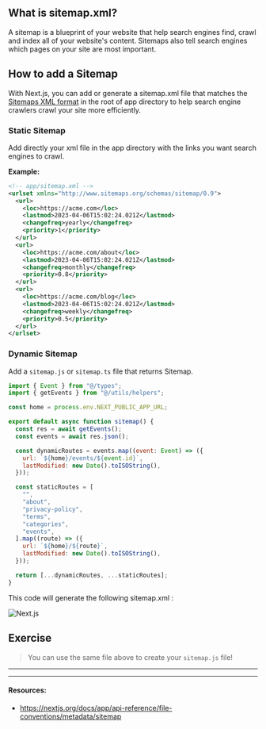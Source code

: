 ## What is sitemap.xml?

A sitemap is a blueprint of your website that help search engines find, crawl and index all of your website's content. Sitemaps also tell search engines which pages on your site are most important.

## How to add a Sitemap

With Next.js, you can add or generate a sitemap.xml file that matches the [Sitemaps XML format](https://www.sitemaps.org/protocol.html) in the root of app directory to help search engine crawlers crawl your site more efficiently.

### Static Sitemap

Add directly your xml file in the app directory with the links you want search engines to crawl.

**Example:**

```xml
<!-- app/sitemap.xml -->
<urlset xmlns="http://www.sitemaps.org/schemas/sitemap/0.9">
  <url>
    <loc>https://acme.com</loc>
    <lastmod>2023-04-06T15:02:24.021Z</lastmod>
    <changefreq>yearly</changefreq>
    <priority>1</priority>
  </url>
  <url>
    <loc>https://acme.com/about</loc>
    <lastmod>2023-04-06T15:02:24.021Z</lastmod>
    <changefreq>monthly</changefreq>
    <priority>0.8</priority>
  </url>
  <url>
    <loc>https://acme.com/blog</loc>
    <lastmod>2023-04-06T15:02:24.021Z</lastmod>
    <changefreq>weekly</changefreq>
    <priority>0.5</priority>
  </url>
</urlset>

```

### Dynamic Sitemap

Add a `sitemap.js` or `sitemap.ts` file that returns Sitemap.

```js
import { Event } from "@/types";
import { getEvents } from "@/utils/helpers";

const home = process.env.NEXT_PUBLIC_APP_URL;

export default async function sitemap() {
  const res = await getEvents();
  const events = await res.json();

  const dynamicRoutes = events.map((event: Event) => ({
    url: `${home}/events/${event.id}`,
    lastModified: new Date().toISOString(),
  }));

  const staticRoutes = [
    "",
    "about",
    "privacy-policy",
    "terms",
    "categories",
    "events",
  ].map((route) => ({
    url: `${home}/${route}`,
    lastModified: new Date().toISOString(),
  }));

  return [...dynamicRoutes, ...staticRoutes];
}
```

This code will generate the following sitemap.xml :

![Next.js](public/images/sitemap.png)

## Exercise

> You can use the same file above to create your `sitemap.js` file!

---

---

#### Resources:

- https://nextjs.org/docs/app/api-reference/file-conventions/metadata/sitemap
